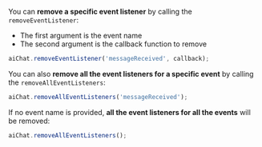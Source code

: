 You can **remove a specific event listener** by calling the `removeEventListener`:

* The first argument is the event name
* The second argument is the callback function to remove

```ts
aiChat.removeEventListener('messageReceived', callback);
```

You can also **remove all the event listeners for a specific event** by calling the `removeAllEventListeners`:

```ts
aiChat.removeAllEventListeners('messageReceived');
```

If no event name is provided, **all the event listeners for all the events** will be removed:

```ts
aiChat.removeAllEventListeners();
```
